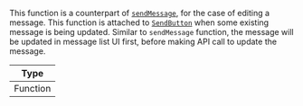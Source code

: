 This function is a counterpart of [`sendMessage`](#sendmessage), for the case of editing a message. This function is attached to [`SendButton`](../../../ui-components/channel#sendbutton) when some existing message is being updated.
Similar to `sendMessage` function, the message will be updated in message list UI first, before making API call to update the message.

| Type     |
| -------- |
| Function |
